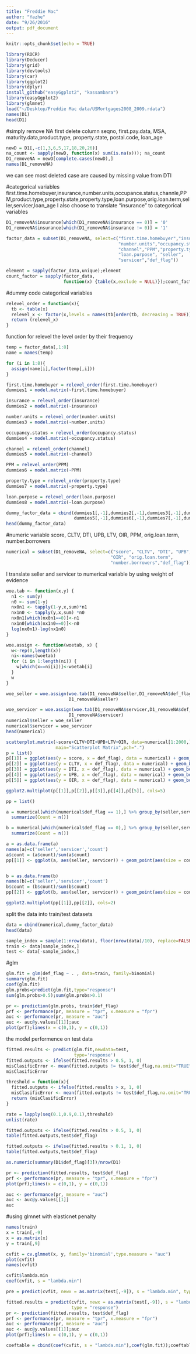 ```yaml
---
title: "Freddie Mac"
author: "Yazhe"
date: "9/26/2016"
output: pdf_document
---
```

```r
knitr::opts_chunk$set(echo = TRUE)
```

```r
library(ROCR)
library(Deducer)
library(grid)
library(devtools)
library(car)
library(ggplot2)
library(dplyr)
install_github("easyGgplot2", "kassambara")
library(easyGgplot2)
library(glmnet)
load("~/Desktop/Freddie Mac data/USMortgages2008_2009.rdata")
names(D1)
head(D1)
```

#simply remove NA first
delete column seqno, first.pay.data, MSA, maturity.data,product.type, property.state, postal.code, loan_age

```r
newD = D1[,-c(1,3,6,5,17,18,20,26)]
na_count <- sapply(newD, function(x) sum(is.na(x))); na_count
D1_removeNA = newD[complete.cases(newD),]
names(D1_removeNA)
```
we can see most deleted case are caused by missing value from DTI

#categorical variables
first.time.homebuyer,insurance,number.units,occupance.status,channle,PPM,product.type,property.state,property.type,loan.purpose,orig.loan.term,seller,servicer,loan_age 
I also choose to translate "insurance" to categorical variables
```r
D1_removeNA$insurance[which(D1_removeNA$insurance == 0)] = '0'
D1_removeNA$insurance[which(D1_removeNA$insurance != 0)] = '1'
```

```r
factor_data = subset(D1_removeNA, select=c("first.time.homebuyer","insurance",
                                           "number.units","occupancy.status",
                                           "channel","PPM","property.type",
                                           "loan.purpose", "seller",
                                           "servicer","def_flag"))

element = sapply(factor_data,unique);element
count_factor = sapply(factor_data, 
                      function(x) {table(x,exclude = NULL)});count_factor

```

#dummy code categorical variables

```r
relevel_order = function(x){
  tb <- table(x)
  relevel_x <- factor(x,levels = names(tb[order(tb, decreasing = TRUE)]))
  return (relevel_x)
}
```

function for relevel the level order by their frequency

```r
temp = factor_data[,1:8]
name = names(temp)

for (i in 1:8){
  assign(name[i],factor(temp[,i]))
}

first.time.homebuyer = relevel_order(first.time.homebuyer)
dummies1 = model.matrix(~first.time.homebuyer)

insurance = relevel_order(insurance)
dummies2 = model.matrix(~insurance)

number.units = relevel_order(number.units)
dummies3 = model.matrix(~number.units)

occupancy.status = relevel_order(occupancy.status)
dummies4 = model.matrix(~occupancy.status)

channel = relevel_order(channel)
dummies5 = model.matrix(~channel)

PPM = relevel_order(PPM)
dummies6 = model.matrix(~PPM)

property.type = relevel_order(property.type)
dummies7 = model.matrix(~property.type)

loan.purpose = relevel_order(loan.purpose)
dummies8 = model.matrix(~loan.purpose)

dummy_factor_data = cbind(dummies1[,-1],dummies2[,-1],dummies3[,-1],dummies4[,-1],
                          dummies5[,-1],dummies6[,-1],dummies7[,-1],dummies8[,-1])
head(dummy_factor_data)
```

#numeric variable
score, CLTV, DTI, UPB, LTV, OIR, PPM, orig.loan.term, number.borrowers
```r
numerical = subset(D1_removeNA, select=c("score", "CLTV", "DTI", "UPB", "LTV",
                                        "OIR", "orig.loan.term", 
                                        "number.borrowers","def_flag"))
```

I translate seller and servicer to numerical variable by using weight of evidence

```r
woe.tab <- function(x,y) {
  n1 <- sum(y) 
  n0 <- sum(1-y) 
  nx0n1 <- tapply(1-y,x,sum)*n1 
  nx1n0 <- tapply(y,x,sum) *n0
  nx0n1[which(nx0n1==0)]<-n1 
  nx1n0[which(nx1n0==0)]<-n0
  log(nx0n1)-log(nx1n0) 
}

woe.assign <- function(woetab, x) {
  w<-rep(0,length(x))
  ni<-names(woetab)
  for (i in 1:length(ni)) {
    w[which(x==ni[i])]<-woetab[i]
  }
  w
}

woe_seller = woe.assign(woe.tab(D1_removeNA$seller,D1_removeNA$def_flag),
                        D1_removeNA$seller)

woe_servicer = woe.assign(woe.tab(D1_removeNA$servicer,D1_removeNA$def_flag),
                        D1_removeNA$servicer)
numerical$seller = woe_seller
numerical$servicer = woe_servicer
head(numerical)
```

```r
scatterplot.matrix(~score+CLTV+DTI+UPB+LTV+OIR, data=numerical[1:2000,],
                   main="Scatterplot Matrix",pch=".")
p = list()
p[[1]] = ggplot(aes(y = score, x = def_flag), data = numerical) + geom_boxplot()
p[[2]] = ggplot(aes(y = CLTV, x = def_flag), data = numerical) + geom_boxplot()
p[[3]] = ggplot(aes(y = DTI, x = def_flag), data = numerical) + geom_boxplot()
p[[4]] = ggplot(aes(y = UPB, x = def_flag), data = numerical) + geom_boxplot()
p[[5]] = ggplot(aes(y = OIR, x = def_flag), data = numerical) + geom_boxplot()

ggplot2.multiplot(p[[1]],p[[2]],p[[3]],p[[4]],p[[5]], cols=5)
```


```r
pp = list()

a = numerical[which(numerical$def_flag == 1),] %>% group_by(seller,servicer) %>%
  summarize(Count = n())

b = numerical[which(numerical$def_flag == 0),] %>% group_by(seller,servicer) %>%
  summarize(Count = n())

a = as.data.frame(a)
names(a)=c('seller','servicer','count')
a$count = (a$count)/sum(a$count)
pp[[1]] <- ggplot(a, aes(seller, servicer)) + geom_point(aes(size = count))


b = as.data.frame(b)
names(b)=c('seller','servicer','count')
b$count = (b$count)/sum(b$count)
pp[[2]] <- ggplot(b, aes(seller, servicer)) + geom_point(aes(size = count))

ggplot2.multiplot(pp[[1]],pp[[2]], cols=2)
```

split the data into train/test datasets
```r
data = cbind(numerical,dummy_factor_data)
head(data)

sample_index = sample(1:nrow(data), floor(nrow(data)/10), replace=FALSE)
train <- data[sample_index,]
test <- data[-sample_index,]
```

#glm

```r
glm.fit = glm(def_flag ~ . , data=train, family=binomial)
summary(glm.fit)
coef(glm.fit)
glm.probs=predict(glm.fit,type="response")
sum(glm.probs>0.5);sum(glm.probs>0.1)

pr <- prediction(glm.probs, train$def_flag)
prf <- performance(pr, measure = "tpr", x.measure = "fpr")
auc <- performance(pr, measure = "auc")
auc <- auc@y.values[[1]];auc
plot(prf);lines(x = c(0,1), y = c(0,1))
```

the model performence on test data

```r
fitted.results <- predict(glm.fit,newdata=test,
                          type='response')
fitted.outputs <- ifelse(fitted.results > 0.5, 1, 0)
misClasificError <- mean(fitted.outputs != test$def_flag,na.omit="TRUE")
misClasificError

threshold = function(x){
  fitted.outputs <- ifelse(fitted.results > x, 1, 0)
  misClasificError <- mean(fitted.outputs != test$def_flag,na.omit="TRUE")
  return (misClasificError)
}

rate = lapply(seq(0.1,0.9,0.1),threshold)
unlist(rate)

fitted.outputs <- ifelse(fitted.results > 0.5, 1, 0)
table(fitted.outputs,test$def_flag)

fitted.outputs <- ifelse(fitted.results > 0.1, 1, 0)
table(fitted.outputs,test$def_flag)

as.numeric(summary(D1$def_flag)[3])/nrow(D1)

pr <- prediction(fitted.results, test$def_flag)
prf <- performance(pr, measure = "tpr", x.measure = "fpr")
plot(prf);lines(x = c(0,1), y = c(0,1))

auc <- performance(pr, measure = "auc")
auc <- auc@y.values[[1]]
auc
```

#using glmnet with elasticnet penalty
```r
names(train)
x = train[,-9]
x = as.matrix(x)
y = train[,9]
```

```r
cvfit = cv.glmnet(x, y, family='binomial',type.measure = "auc")
plot(cvfit)
names(cvfit)
```

```r
cvfit$lambda.min
coef(cvfit, s = "lambda.min")

pre = predict(cvfit, newx = as.matrix(test[,-9]), s = "lambda.min", type = "class")

fitted.results = predict(cvfit, newx = as.matrix(test[,-9]), s = "lambda.min", 
                         type = "response")
pr <- prediction(fitted.results, test$def_flag)
prf <- performance(pr, measure = "tpr", x.measure = "fpr")
auc <- performance(pr, measure = "auc")
auc <- auc@y.values[[1]];auc
plot(prf);lines(x = c(0,1), y = c(0,1))
```

```r
coeftable = cbind(coef(cvfit, s = "lambda.min"),coef(glm.fit));coeftable
```